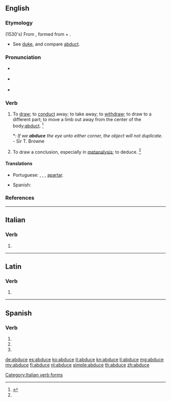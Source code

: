 ==English==

===Etymology===
(1530's) From {{etyl|la|en}} {{m|la|abdūcō||lead away}}, formed from {{term|ab||from, away from|lang=la}} + {{m|la|dūcō||lead}}.
* See [[duke]], and compare [[abduct]].

===Pronunciation===
* {{a|RP}} {{IPA|/əb.ˈdjuːs/|lang=en}}
* {{a|US}} {{IPA|/æb.ˈdus/|/æb.ˈdjus/|/əb.ˈdus/|/əb.ˈdjus/|lang=en}}
* {{rhymes|uːs|lang=en}}

===Verb===
{{en-verb|abduc}}

# {{context|transitive|obsolete|lang=en}} To [[draw away|draw]]; to [[conduct]] away; to take away; to [[withdraw]]; to draw to a different part; to move a limb out away from the center of the body;[[abduct]]. {{defdate|Mid 16<sup>th</sup> century.}}<ref name=SOED>{{R:SOED5|page=3}}</ref>
#*: ''If we '''abduce''' the eye unto either corner, the object will not duplicate.'' - Sir T. Browne
# {{context|transitive|lang=en}} To draw a conclusion, especially in [[metanalysis]]; to deduce. {{defdate|Mid 20<sup>th</sup> century.}}<ref name=SOED/>

====Translations====
{{trans-top|transitive, obsolete: to draw or conduct away; to withdraw; to draw to a different part}}
* Portuguese: {{t+|pt|abduzir}}, {{t+|pt|retrair}}, {{t+|pt|desviar}}, [[apartar]].
{{trans-mid}}
* Spanish: {{t+|es|abducir}}
{{trans-bottom}}

===References===
<references/>

----

==Italian==

===Verb===
{{head|it|verb form}}

# {{conjugation of|abdurre||3|s|pres|ind|lang=it}}

[[Category:Italian verb forms]]

----

==Latin==

===Verb===
{{la-verb-form|abdūce}}

# {{conjugation of|abdūcō||2|s|pres|act|imp|lang=la}}

----

==Spanish==

===Verb===
{{es-verb-form|verb=abducir}}

# {{es-verb form of|ending=ir|mood=imperative|sense=affirmative|pers=2|formal=no|number=singular|abducir}}
# {{es-verb form of|ending=ir|mood=indicative|tense=present|pers=2|formal=yes|number=singular|abducir}}
# {{es-verb form of|ending=ir|mood=indicative|tense=present|pers=3|number=singular|abducir}}

[[de:abduce]]
[[es:abduce]]
[[ko:abduce]]
[[it:abduce]]
[[kn:abduce]]
[[li:abduce]]
[[mg:abduce]]
[[my:abduce]]
[[fj:abduce]]
[[nl:abduce]]
[[simple:abduce]]
[[th:abduce]]
[[zh:abduce]]